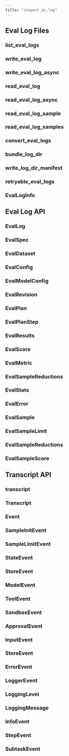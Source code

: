 ```yaml
---
title: "inspect_ai.log"
---
```


## Eval Log Files

### list_eval_logs
### write_eval_log
### write_eval_log_async
### read_eval_log
### read_eval_log_async
### read_eval_log_sample
### read_eval_log_samples
### convert_eval_logs
### bundle_log_dir
### write_log_dir_manifest
### retryable_eval_logs
### EvalLogInfo

## Eval Log API

### EvalLog
### EvalSpec
### EvalDataset
### EvalConfig
### EvalModelConfig
### EvalRevision
### EvalPlan
### EvalPlanStep
### EvalResults
### EvalScore
### EvalMetric
### EvalSampleReductions
### EvalStats
### EvalError
### EvalSample
### EvalSampleLimit
### EvalSampleReductions
### EvalSampleScore

## Transcript API

### transcript
### Transcript
### Event
### SampleInitEvent
### SampleLimitEvent
### StateEvent
### StoreEvent
### ModelEvent
### ToolEvent
### SandboxEvent
### ApprovalEvent
### InputEvent
### StoreEvent
### ErrorEvent
### LoggerEvent
### LoggingLevel
### LoggingMessage
### InfoEvent
### StepEvent
### SubtaskEvent









